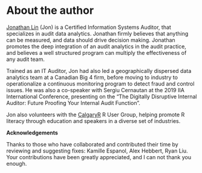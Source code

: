 # About the author {-}

[Jonathan Lin](https://www.linkedin.com/in/jonlin/)  (Jon) is a Certified Information Systems Auditor, that specializes in audit data analytics. Jonathan firmly believes that anything can be measured, and data should drive decision making. Jonathan promotes the deep integration of an audit analytics in the audit practice, and believes a well structured program can multiply the effectiveness of any audit team.

Trained as an IT Auditor, Jon had also led a geographically dispersed data analytics team at a Canadian Big 4 firm, before moving to industry to operationalize a continuous monitoring program to detect fraud and control issues. He was also a co-speaker with Sergiu Cernautan at the 2019 IIA International Conference, presenting on the "The Digitally Disruptive Internal Auditor: Future Proofing Your Internal Audit Function".

Jon also volunteers with the [CalgaryR](https://imstatsbee.github.io/calgaryr/) R User Group, helping promote R literacy through education and speakers in a diverse set of industries.

**Acknowledgements**

Thanks to those who have collaborated and contributed their time by reviewing and suggesting fixes: Kamille Espanol, Alex Hebbert, Ryan Liu. Your contributions have been greatly appreciated, and I can not thank you enough.